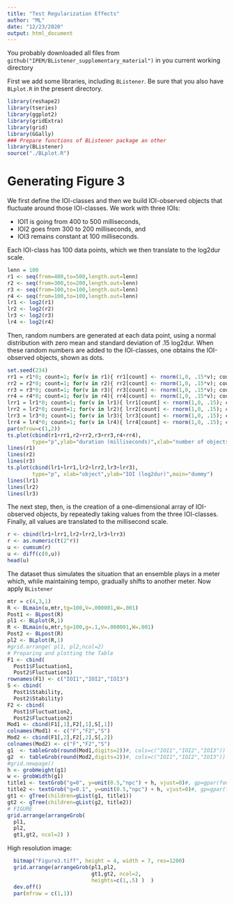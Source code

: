 ```yaml
---
title: "Test Regularization Effects"
author: "ML"
date: "12/23/2020"
output: html_document
---
```

You probably downloaded all files from 
`github("IPEM/BListener_supplementary_material")`
in you current working directory

First we add some libraries, including `BListener`.
Be sure that you also have `BLplot.R` in the present directory.

```r
library(reshape2)
library(tseries)
library(ggplot2)
library(gridExtra)
library(grid)
library(GGally)
### Prepare functions of BListener package an other
library(BListener)
source("./BLplot.R")
```

# Generating Figure 3

We first define the IOI-classes and then we build IOI-observed objects that fluctuate around those IOI-classes. 
We work with three IOIs:

* IOI1 is going from 400 to 500 milliseconds, 
* IOI2 goes from 300 to 200 milliseconds, and 
* IOI3 remains constant at 100 milliseconds. 

Each IOI-class has 100 data points, which we then translate to the log2dur scale. 
```r
lenn = 100
r1 <- seq(from=400,to=500,length.out=lenn)
r2 <- seq(from=300,to=200,length.out=lenn)
r3 <- seq(from=100,to=100,length.out=lenn)
r4 <- seq(from=100,to=100,length.out=lenn)
lr1 <- log2(r1)
lr2 <- log2(r2)
lr3 <- log2(r3)
lr4 <- log2(r4)
```


Then, random numbers are generated at each data point, using a normal distribution with zero mean and standard deviation of .15 log2dur. When these random numbers are added to the IOI-classes, one obtains the IOI-observed objects, shown as dots. 
```r
set.seed(234)
rr1 = r1*0; count=1; for(v in r1){ rr1[count] <- rnorm(1,0, .15*v); count <- count+1}
rr2 = r2*0; count=1; for(v in r2){ rr2[count] <- rnorm(1,0, .15*v); count <- count+1}
rr3 = r3*0; count=1; for(v in r3){ rr3[count] <- rnorm(1,0, .15*v); count <- count+1}
rr4 = r4*0; count=1; for(v in r4){ rr4[count] <- rnorm(1,0, .15*v); count <- count+1}
lrr1 = lr1*0; count=1; for(v in lr1){ lrr1[count] <- rnorm(1,0, .15); count <- count+1}
lrr2 = lr2*0; count=1; for(v in lr2){ lrr2[count] <- rnorm(1,0, .15); count <- count+1}
lrr3 = lr3*0; count=1; for(v in lr3){ lrr3[count] <- rnorm(1,0, .15); count <- count+1}
lrr4 = lr4*0; count=1; for(v in lr4){ lrr4[count] <- rnorm(1,0, .15); count <- count+1}
par(mfrow=c(1,2))
ts.plot(cbind(r1+rr1,r2+rr2,r3+rr3,r4+rr4), 
        type="p",ylab="duration (milliseconds)",xlab="number of objects")
lines(r1)
lines(r2)
lines(r3)
ts.plot(cbind(lr1+lrr1,lr2+lrr2,lr3+lrr3),
        type="p", xlab="object",ylab="IOI (log2dur)",main="dummy")
lines(lr1)
lines(lr2)
lines(lr3)
```
The next step, then, is the creation of a one-dimensional array of IOI-observed objects, by repeatedly taking values from the three IOI-classes. Finally, all values are translated to the millisecond scale.

```r
r <- cbind(lr1+lrr1,lr2+lrr2,lr3+lrr3)
r <- as.numeric(t(2^r))
u <- cumsum(r)
u <- diff(c(0,u))
head(u)
```

The dataset thus simulates the situation that an ensemble plays in a meter which, while maintaining tempo, gradually shifts to another meter.
Now apply `BListener`

```r
mtr = c(4,3,1)
R <- BLmain(u,mtr,tg=100,V=.000001,W=.001)
Post1 <- BLpost(R)
pl1 <- BLplot(R,1)
R <- BLmain(u,mtr,tg=100,g=.1,V=.000001,W=.001)
Post2 <- BLpost(R)
pl2 <- BLplot(R,1)
#grid.arrange( pl1, pl2,ncol=2)
# Preparing and plotting the Table
F1 <- cbind(
  Post1$Fluctuation1,
  Post2$Fluctuation1)
rownames(F1) <- c("IOI1","IOI2","IOI3")
S <- cbind(
  Post1$Stability,
  Post2$Stability)
F2 <- cbind(
  Post1$Fluctuation2,
  Post2$Fluctuation2)
Mod1 <- cbind(F1[,1],F2[,1],S[,1])
colnames(Mod1) <- c("F","F2","S")
Mod2 <- cbind(F1[,2],F2[,2],S[,2])
colnames(Mod2) <- c("F","F2","S")
g1  <- tableGrob(round(Mod1,digits=2))#, cols=c("IOI1","IOI2","IOI3"))
g2  <- tableGrob(round(Mod2,digits=2))#, cols=c("IOI1","IOI2","IOI3"))
#grid.newpage()
h <- grobHeight(g1)
w <- grobWidth(g1)
title1 <- textGrob("g=0", y=unit(0.5,"npc") + h, vjust=0)#, gp=gpar(fontsize=15))
title2 <- textGrob("g=0.1", y=unit(0.5,"npc") + h, vjust=0)#, gp=gpar(fontsize=15))
gt1 <- gTree(children=gList(g1, title1))
gt2 <- gTree(children=gList(g2, title2))
# FIGURE
grid.arrange(arrangeGrob(
  pl1,
  pl2,
  gt1,gt2, ncol=2) )
```

High resolution image:
```r
  bitmap("Figure3.tiff", height = 4, width = 7, res=1200)
  grid.arrange(arrangeGrob(pl1,pl2,
                           gt1,gt2, ncol=2,
                           heights=c(1,.5) )  )  
  dev.off()
  par(mfrow = c(1,1))
```




